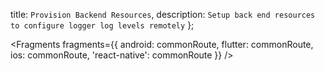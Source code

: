   title: `Provision Backend Resources`,
  description: `Setup back end resources to configure logger log levels remotely`
};


<Fragments
  fragments={{
    android: commonRoute,
    flutter: commonRoute,
    ios: commonRoute,
    'react-native': commonRoute
  }}
/>
